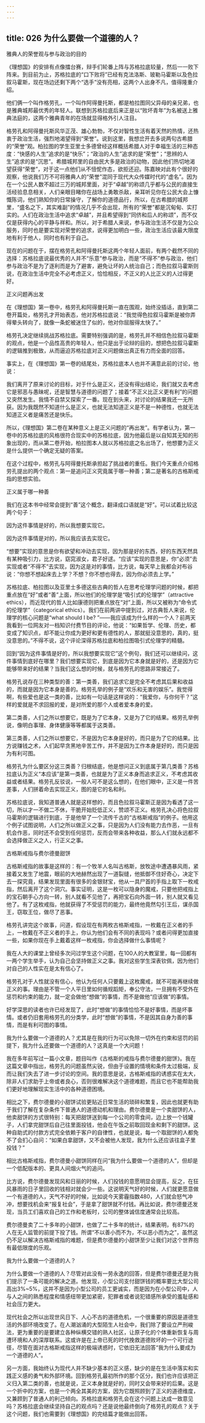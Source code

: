 ```yaml
---
---
---
```

title: 026 为什么要做一个道德的人？
---







雅典人的荣誉观与参与政治的目的

《理想国》的安排有点像擂台赛，辩手们轮番上阵与苏格拉底较量，然后一一败下阵来。到目前为止，苏格拉底的“口下败将”已经有克法洛斯、玻勒马霍斯以及色拉叙马霍斯，现在场边还剩下两个“选手”没有亮相，这两个人出身不凡，值得隆重介绍。

他们俩一个叫作格劳孔，一个叫作阿得曼托斯，都是柏拉图同父异母的亲兄弟，也是雅典城邦最优秀的年轻人。联想到苏格拉底后来正是以“败坏青年”为名被送上雅典法庭的，这两个雅典青年的在场就显得格外引人注目。

格劳孔和阿得曼托斯风华正茂、雄心勃勃，不仅对智性生活有着天然的热情，还热衷于政治生活，强烈地渴望得到“荣誉”。说到这里，我想岔开去多说两句古希腊的“荣誉”观。柏拉图的学生亚里士多德曾经这样概括希腊人对于幸福生活的三种态度：“快感的人生”追求的是“快乐”；“政治的人生”追求的是“荣誉”；“思辨的人生”追求的是“沉思”。希腊城邦里的自由民大多是政治的动物，因此他们热切地渴望获得“荣誉”，对于这一点他们从不忸怩作态，欲拒还迎。陈嘉映对此有个很好的观察，他说我们万不可将雅典人的“荣誉”混同于现代大众传媒时代的“虚名”。因为在一个公民人数不超过三万的城邦里面，对于“卓越”的称颂几乎都与公民的直接生活经验息息相关，人们亲眼目睹你在战场上勇敢杀敌，亲耳听见你在公民大会上慷慨陈词，他们熟知你的日常操守，了解你的道德品行，所以，在古希腊的城邦里，“盛名之下，其实难副”的情况几乎不会出现，所有的“荣誉”都是沉甸甸、实打实的。人们在政治生活中追求“卓越”，并且希望得到“同侪和后人的称颂”，而不仅仅是获得内心的平静与祥和。所以，对于希腊人来说，参与政治生活不仅是为公众服务，同时也是要实现对荣誉的追求，说得更加明白一些，政治生活应该最大限度地有利于他人，同时也有利于自己。

现在的问题在于，摆在格劳孔和阿得曼托斯这两个年轻人面前，有两个截然不同的选择：苏格拉底说最优秀的人并不“乐意”参与政治，而是“不得不”参与政治，他们参与政治不是为了逐利而是为了避害，避免让坏的人统治自己；而色拉叙马霍斯则说，在政治生活中完全不必考虑正义，恰恰相反，不正义的人比正义的人过得更好。


正义问题再出发

在《理想国》第一卷中，格劳孔和阿得曼托斯一直在围观，始终没插话，直到第二卷开篇处，格劳孔才开始表态，他对苏格拉底说：“我觉得色拉叙马霍斯是被你弄得晕头转向了，就像一条蛇被迷住了似的，他对你屈服得太快了。”

格劳孔决定继续挑战苏格拉底。需要特别强调的是，格劳孔并不相信色拉叙马霍斯的观点，他是一个品性高贵的年轻人，他只是出于论辩的目的，想把色拉叙马霍斯的逻辑推到极致，从而逼迫苏格拉底对正义问题做出真正有力而全面的回答。

事实上，在《理想国》第一卷的结尾处，苏格拉底本人也并不满意此前的讨论，他说：

我们离开了原来讨论的目标，对于什么是正义，还没有得出结论，我们就又去考虑它是邪恶与愚昧呢，还是智慧与道德的问题了；接着“不正义比正义更有利”的问题又突然发生。我情不自禁又探索了一番。现在到头来，对讨论的结果我还一无所获。因为我既然不知道什么是正义，也就无法知道正义是不是一种德性，也就无法知道正义者是痛苦还是快乐。

所以，《理想国》第二卷在某种意义上是正义问题的“再出发”。有学者认为，第一卷中的苏格拉底的风格很符合现实中的苏格拉底，因为他最后是以自知其无知的形象出现的，而从第二卷开始，柏拉图本人就以苏格拉底之名出场了，他想要为正义是什么提供一个确定无疑的答案。

在这个过程中，格劳孔与阿得曼托斯承担起了挑战者的重任。我们今天重点介绍格劳孔提出的两个观点：第一是追问正义究竟属于哪一种善；第二是著名的古格斯戒指的思想实验。


正义属于哪一种善

我们在这本书中经常会提到“善”这个概念，翻译成口语就是“好”。可以试着比较这两个句子：

因为这件事情是好的，所以我想要实现它。

因为这件事情是对的，所以我应该去实现它。

“想要”实现的意思是你有欲望和冲动去实现，因为那是好的东西，好的东西天然具有某种吸引力，比方说，窈窕淑女，君子好逑。“应该”实现的意思是，你“必须”去实现或者“不得不”去实现，因为这是对的事情，比方说，每天早上我都会对布谷说：“你想不想起床去上学？不想？你不想也得去，因为你必须去上学。”

苏格拉底、柏拉图以及亚里士多德这些古典的哲人在思考伦理学问题的时候，都把重点放在“好”或者“善”上面，所以他们的伦理学是“吸引式的伦理学”（attractive ethics），而近现代的哲人比如康德则把重点放在“对”上面，所以又被称为“命令式的伦理学”（categorical ethics）。我们在前两讲中提到过，对古典哲人来说，伦理学的核心问题是“what should I be? ”——我应该成为什么样的一个人？前两天我看到一位网友对一档知识付费节目的评论，他说：“如果哲学、伦理、历史，都变成了知识点，却不能让你成为更好和更有德性的人，那就挺没意思的，真的，挺没意思的。”不得不说，这个评论深得苏格拉底和柏拉图吸引式伦理学的精髓。

回到“因为这件事情是好的，所以我想要实现它”这个例句，我们还可以继续问，这件事情到底好在哪里？我们想要实现它，到底是因为它本身就是好的，还是因为它能够带来好的结果？当我们这么想的时候，就与格劳孔的思路非常接近了。

格劳孔说存在三种类型的善：第一类善，我们追求它是完全不考虑其后果和收益的，而就是因为它本身是善的。格劳孔举的例子是“欢乐和无害的娱乐”。我觉得啊，有些爱也是这一类的善，比如有一句话是这样说的：“我爱你，与你何干？”这样的爱就是不求回报的爱，是对所爱的那个人或者爱本身的爱。

第二类善，人们之所以想要它，既是为了它本身，又是为了它的结果。格劳孔举例说，像明白事理、身体健康等等都属于这类善。

第三类善，人们之所以想要它，不是因为它本身是好的，而只是为了它的结果。比方说赚钱之术，人们起早贪黑地辛苦工作，并不是因为工作本身是好的，而只是因为有利可图。

格劳孔为什么要区分这三类善？归根结底，他是想问正义到底属于第几类善？苏格拉底认为正义“本应该”是第一类善，也就是为了正义本身而追求正义，不考虑其收益或者结果。格劳孔反驳说，一般人可不是这么想的，在他们眼中，正义是一件苦差事，人们拼着命去实现正义，图的是它的名和利。

苏格拉底说，我知道普通人就是这样想的，而且色拉叙马霍斯正是因为看透了这一切，所以才一不做二不休，干脆开始贬低正义，赞颂不正义。格劳孔决心将色拉叙马霍斯的逻辑进行到底，于是他举了一个流传千古的“古格斯戒指”的例子。他用这个例子试图说明，人们之所以做正义之事，只是因为人们没有能力去作恶，一旦有机会作恶，同时还不会受到任何惩罚，反而会带来各种收益，那么人们就永远都不会选择做正义之人，行正义之事。


古格斯戒指与费尔德曼甜饼

古格斯戒指的故事是这样的：有一个牧羊人名叫古格斯，放牧途中遭遇暴风雨，紧接着又发生了地震，眼前的大地赫然出现了一道裂缝，他抵御不住好奇心，决定下去一探究竟，结果发现里面有很多的金银财宝，他从一具尸首的手指上取下一枚戒指，然后离开了这个洞穴。事实证明，这是一枚可以隐身的魔戒，只要他把戒指上的宝石朝手心方向一转，别人就看不见他了，再把宝石向外面一转，别人就又看见他了。有了这枚戒指，他就获得了不受惩罚的能力，最终他竟然勾引王后，谋杀国王，窃取王位，做尽了恶事。

格劳孔讲完这个故事，问道，假设现在有两枚古格斯戒指，一枚戴在正义者的手上，一枚戴在不正义者的手上，你认为他们会有不同的表现吗？或者问得更加直接一些，如果你现在手上戴着这样一枚戒指，你会选择做什么事情呢？

我在人大的课堂上曾经多次问过学生这个问题，在100人的大教室里，每一回都有一两个学生举手，认为自己会坚持做正义之事。我对这些学生深表钦佩，因为他们对自己的人性实在是太有信心了。

格劳孔对于人性就没有信心，他认为任何人只要戴上这枚魔戒，就不可能再继续做正义的事。理由是不管一个人平日里如何循规蹈矩，奉公守法，一旦拥有不受外在惩罚和约束的能力，就一定会做他“想做”的事情，而不是做他“应该做”的事情。

好学深思的读者也许已经发现了，此时“想做”的事情恰恰不是好事情，而是坏事情。或者仍旧套用格劳孔的分类学，此时“想做”的事情，不是因其自身为善的事情，而是有利可图的事情。

我为什么要做一个道德的人？尤其是在我的行为可以免除一切外在约束和惩罚的前提下，我为什么还要做一个道德的人？这真是一个大问题！

我在多年前写过一篇小文章，题目叫作《古格斯的戒指与费尔德曼的甜饼》。我在这篇文章中指出，格劳孔的问题虽然尖锐，但由于设置的情境和条件太过极端，反而让我们失去了进一步讨论的空间。我的意思是说，古格斯戒指的诱惑实在太大，除非人们求助于上帝或者良心，否则很难解决这个道德难题，而且它也不能帮助我们更好地理解现实生活中的各种道德困境。

相比之下，费尔德曼的小甜饼试验更贴近日常生活的琐碎和繁复，因此也就更有助于我们了解在复杂条件下普通人的道德动机和理由。费尔德曼是一个卖甜饼的人，他卖甜饼的方式很特别：每天把甜饼送到每一个公司的零食间，边上放一个钱罐子，人们拿完甜饼后自己往里面投钱，他会在午饭之前取回现金和剩下的甜饼。这种自助式的付款方式完全依赖于客户的自律性，也就是说，每一个取甜饼的人都免不了会扪心自问：“如果白拿甜饼，又不会被他人发现，我为什么还应该往盒子里投钱？”

相比古格斯戒指，费尔德曼小甜饼同样在问“我为什么要做一个道德的人”，但却是一个低配版本的、更具人间烟火气的追问。

比方说，费尔德曼发现风和日丽的时候，人们投钱的意愿明显会提高，反之，在狂风暴雨的日子里回收的钱相对就会少一些。这说明天气好的时候，人们就更愿意做一个有道德的人，天气不好的时候，比如说今天雾霾指数480，人们就会怒气冲冲，想要找机会来“报复社会”，于是拿了甜饼就不付钱。再比如说，费尔德曼还发现，当员工们喜欢自己的工作和老板时，公司的整体诚信度通常会比较高。

费尔德曼卖了二十多年的小甜饼，也做了二十多年的统计，结果表明，有87%的人在无人监管的前提下投了钱。所谓“不以善小而不为，不以恶小而为之”，虽然这仍不足以解决古格斯戒指的难题，但是费尔德曼的小甜饼至少让我们对这个世界抱有最低限度的乐观。


我为什么要做一个道德的人？

为什么要做一个道德的人？尽管对此没有一劳永逸的回答，但是费尔德曼还是为我们提示了一条可能的解决之道。他发现，小型公司支付甜饼钱的概率要比大型公司高出3%~5%，这并不是因为小型公司的员工更诚实，而是因为在小型公司中，人与人之间的熟悉程度和情感纽带更加紧密，犯罪者或者说犯错感所承受的羞耻感和社会压力更大。

现代社会之所以出现世风日下、人心不古的道德危机，一个很重要的原因是道德生活的外部环境改变了。在人潮汹涌的大型陌生人社会中，我们除了要设立严刑峻法，更为重要的是要建立各种纵横交错的熟人社区，让原子化的个体重新恢复与周遭环境和人的深厚联系。这或许是在上帝已死的时代挽救道德败坏的一个可行途径，尽管在面对古格斯戒指这样的极端诱惑时，它依旧无法回答“我为什么要成为一个道德的人”。

另一方面，我始终认为现代人并不缺少基本的正义感，缺少的是在生活中落实和实践正义感的勇气和外部环境。回到格劳孔最初所作的那个区分，我们也许应该把正义归入第二类的善，也就是说，正义本身就是好的，同时又会带来好的后果。这是一个折中的方案，也是一个两全其美的方案，因为它既照顾到了正义的道德维度，又兼顾到了普通人的利己倾向。苏格拉底和格劳孔会在这个问题上达成一致意见吗？苏格拉底会继续坚持自己的观点吗？还是说他最终倒向了格劳孔的观点？关于这个问题，我们也需要到《理想国》的完结篇才能做出回答。